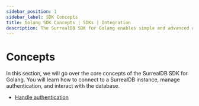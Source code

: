 ```yaml
---
sidebar_position: 1
sidebar_label: SDK Concepts
title: Golang SDK Concepts | SDKs | Integration
description: The SurrealDB SDK for Golang enables simple and advanced querying of a remote or embedded database.
---
```


# Concepts

In this section, we will go over the core concepts of the SurrealDB SDK for Golang. You will learn how to connect to a SurrealDB instance, manage authentication, and interact with the database.

- [Handle authentication](/docs/sdk/golang/core/handling-authentication)
